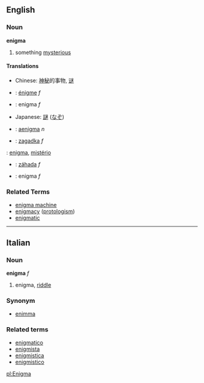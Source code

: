 ==English==
===Noun===
'''enigma'''
# something [[mysterious]]

====Translations====
*Chinese: [[神秘]]的事物, [[谜]]
*{{fr}}: [[énigme]] ''f''
*{{it}}: enigma ''f''
*Japanese: [[謎]] ([[なぞ]])
*{{la}}: [[aenigma]] ''n''
*{{pl}}: [[zagadka#Polish|zagadka]] ''f''
{{pt}}: [[enigma]], [[mistério]]
*{{sk}}: [[záhada#Slovak|záhada]] ''f''
*{{es}}: enigma ''f''

===Related Terms===
*[[enigma machine]]
*[[enigmacy]] ([[protologism]])
*[[enigmatic]]
----

==Italian==
===Noun===
'''enigma''' ''f''

# enigma, [[riddle]]

===Synonym===
*[[enimma]]

===Related terms===
*[[enigmatico]]
*[[enigmista]]
*[[enigmistica]]
*[[enigmistico]]

[[pl:Enigma]]
